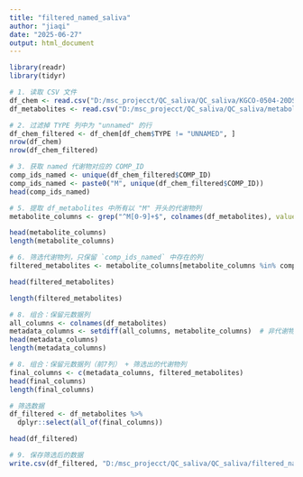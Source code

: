 ---
title: "filtered_named_saliva"
author: "jiaqi"
date: "2025-06-27"
output: html_document
---

```{r}
library(readr)
library(tidyr)
```

```{r}
# 1. 读取 CSV 文件
df_chem <- read.csv("D:/msc_projecct/QC_saliva/QC_saliva/KGCO-0504-20DSMLTA+ Saliva Data Tables_Chemical Annotation.csv", stringsAsFactors = FALSE)
df_metabolites <- read.csv("D:/msc_projecct/QC_saliva/QC_saliva/metabolon_saliva_batch_norm_common_metab_quantile_normalised_at_least_80perc_imputed_2021.csv", stringsAsFactors = FALSE)
```

```{r}
# 2. 过滤掉 TYPE 列中为 "unnamed" 的行
df_chem_filtered <- df_chem[df_chem$TYPE != "UNNAMED", ]
nrow(df_chem)
nrow(df_chem_filtered)
```
```{r}
# 3. 获取 named 代谢物对应的 COMP_ID
comp_ids_named <- unique(df_chem_filtered$COMP_ID)
comp_ids_named <- paste0("M", unique(df_chem_filtered$COMP_ID))
head(comp_ids_named)
```
```{r}
# 5. 提取 df_metabolites 中所有以 "M" 开头的代谢物列
metabolite_columns <- grep("^M[0-9]+$", colnames(df_metabolites), value = TRUE)

head(metabolite_columns)
length(metabolite_columns)
```
```{r}
# 6. 筛选代谢物列，只保留 `comp_ids_named` 中存在的列
filtered_metabolites <- metabolite_columns[metabolite_columns %in% comp_ids_named]

head(filtered_metabolites)

length(filtered_metabolites)
```
```{r}
# 8. 组合：保留元数据列
all_columns <- colnames(df_metabolites)
metadata_columns <- setdiff(all_columns, metabolite_columns)  # 非代谢物列
head(metadata_columns)
length(metadata_columns)
```
```{r}
# 8. 组合：保留元数据列（前7列） + 筛选出的代谢物列
final_columns <- c(metadata_columns, filtered_metabolites)
head(final_columns)
length(final_columns)
```
```{r}
# 筛选数据
df_filtered <- df_metabolites %>%
  dplyr::select(all_of(final_columns))

head(df_filtered)
```

```{r}
# 9. 保存筛选后的数据
write.csv(df_filtered, "D:/msc_projecct/QC_saliva/QC_saliva/filtered_named_metabolites.csv", row.names = FALSE)
```

